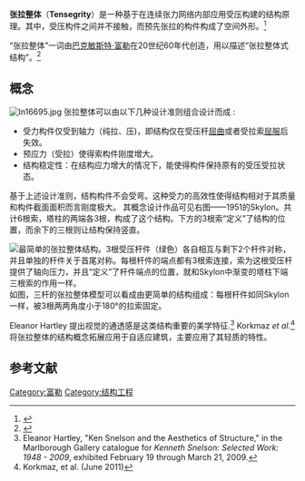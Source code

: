 '''张拉整体'''（'''Tensegrity'''）是一种基于在连续张力网络内部应用受压构建的结构原理。其中，受压构件之间并不接触，而预先张拉的构件构成了空间外形。<ref>{{Cite book|last1=Gómez-Jáuregui|first1=V|year=2010|url=http://www.amazon.co.uk/Tensegrity-Structures-their-Application-Architecture/dp/8481025755|title=Tensegrity Structures and their Application to Architecture|publisher=Servicio de Publicaciones Universidad de Cantabria, p.19|access-date=2013-04-11|archive-date=2019-11-01|archive-url=https://web.archive.org/web/20191101144638/https://www.amazon.co.uk/Tensegrity-Structures-their-Application-Architecture/dp/8481025755|dead-url=no}}</ref>

“张拉整体”一词由[[巴克敏斯特·富勒|巴克敏斯特·富勒]]在20世纪60年代创造，用以描述“张拉整体式结构”。<ref>{{Cite journal|url=http://www.jaoa.org/content/113/1/34.long|last1=Swanson|first1=RL|title=Biotensegrity: a unifying theory of biological architecture with applications to osteopathic practice, education, and research-a review and analysis|journal=The Journal of the American Osteopathic Association|volume=113|issue=1|pages=34–52|year=2013|pmid=23329804|deadurl=yes|archiveurl=https://web.archive.org/web/20160305184533/http://jaoa.org/content/113/1/34.long|archivedate=2016-03-05}}</ref>

==概念==
[[File:In16695.jpg|upright]]
张拉整体可以由以下几种设计准则组合设计而成 :
* 受力构件仅受到轴力（纯拉、压)，即结构仅在受压杆[[屈曲|屈曲]]或者受拉索[[屈服|屈服]]后失效。
* 预应力（受拉）使得索构件刚度增大。
* 结构稳定性：在结构应力增大的情况下，能使得构件保持原有的受压受拉状态。
基于上述设计准则，结构构件不会受弯。这种受力的高效性使得结构相对于其质量和构件截面面积而言刚度极大。
其概念设计作品可见右图——1951的Skylon。共计6根索，塔柱的两端各3根，构成了这个结构。下方的3根索“定义”了结构的位置，而余下的三根则让结构保持竖直。

[[File:Tensegrity simple 3.gif|upright|thumb|right|最简单的张拉整体结构。3根受压杆件（绿色）各自相互与剩下2个杆件对称，并且单独的杆件关于首尾对称。每根杆件的端点都有3根索连接，索为这根受压杆提供了轴向压力，并且“定义”了杆件端点的位置，就和Skylon中渐变的塔柱下端三根索的作用一样。
]]
如图，三杆的张拉整体模型可以看成由更简单的结构组成：每根杆件如同Skylon一样，被3根两两角度小于180°的拉索固定。

Eleanor Hartley 提出视觉的通透感是这类结构重要的美学特征.<ref>Eleanor Hartley, "Ken Snelson and the Aesthetics of Structure," in the Marlborough Gallery catalogue for ''Kenneth Snelson: Selected Work: 1948 - 2009'', exhibited February 19 through March 21, 2009.</ref> Korkmaz ''et al.''<ref name="korkmaz">Korkmaz, et al. (June 2011)</ref> 将张拉整体的结构概念拓展应用于自适应建筑，主要应用了其轻质的特性。

==参考文献==
{{Reflist}}

[[Category:富勒|Category:富勒]]
[[Category:结构工程|Category:结构工程]]